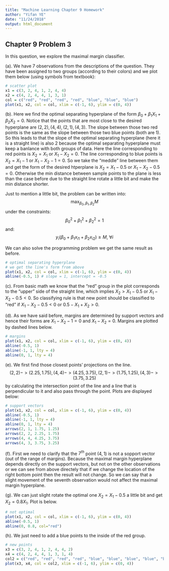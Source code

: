 ```yaml
---
title: "Machine Learning Chapter 9 Homework"
author: "Yifan YE"
date: "11/24/2018"
output: html_document
---
```

## Chapter 9 Problem 3

In this question, we explore the maximal margin classifier.

(a). We have 7 observations from the descriptions of the question. They have been assigned to two groups (according to their colors) and we plot them below (using symbols from textbook):

```r
# scatter plot
x1 = c(3, 2, 4, 1, 2, 4, 4)
x2 = c(4, 2, 4, 4, 1, 3, 1)
col = c("red", "red", "red", "red", "blue", "blue", "blue")
plot(x1, x2, col = col, xlim = c(-1, 6), ylim = c(0, 4))
```

(b). Here we find the optimal separating hyperplane of the form $\beta_0+\beta_1X_1+\beta_2X_2=0$. Notice that the points that are most close to the desired hyperplane are $(2,2), (4,4), (2,1), (4,3)$. The slope between those two red points is the same as the slope between those two blue points (both are 1). So this leads to that the slope of the optimal separating hyperplane (here it is a straight line) is also 2 because the optimal separating hyperplane must keep a banlance with both groups of data. Here the line corresponding to red points is $X_2=X_1$ or $X_1-X_2=0$. The line corresponding to blue points is $X_2=X_1-1$ or $X_1-X_2-1=0$. So we take the "meddle" line between them and get the form of the desired htperplane is $X_2=X_1-0.5$ or $X_1-X_2-0.5=0$. Otherwise the min distance between sample points to the plane is less than the case before due to the straight line rotate a little bit and make the min distance shorter. 

Just to mention a little bit, the problem can be written into:
$$\max_{\beta_0,\beta_1,\beta_2}M$$ 
under the constraints:
$$\beta_0^2+\beta_1^2+\beta_2^2=1$$
and:
$$y_i(\beta_0+\beta_1x_{i1}+\beta_2x_{i2})\geq M,\ \forall i$$

We can also solve the programming problem we get the same result as before.

```r
# optimal separating hyperplane 
# we get the line's form from above
plot(x1, x2, col = col, xlim = c(-1, 6), ylim = c(0, 4))
abline(-0.5, 1) # slope = 1, intercept = -0.5
```

(c). From basic math we know that the "red" group in the plot corresponds to the "upper" side of the straight line, which implies $X_2>X_1-0.5$ or $X_1-X_2-0.5<0$. So classifying rule is that new point should be classified to "red" if $X_1-X_2-0.5<0$ or $0.5-X_1+X_2>0$.

(d). As we have said before, margins are determined by support vectors and hence their forms are $X_1-X_2-1=0$ and $X_1-X_2=0$. Margins are plotted by dashed lines below.

```r
# margins
plot(x1, x2, col = col, xlim = c(-1, 6), ylim = c(0, 4))
abline(-0.5, 1)
abline(-1, 1, lty = 4)
abline(0, 1, lty = 4)
```

(e). We first find those closest points' projections on the line. 
$$(2,2)->(2.25,1.75), (4,4)->(4.25,3.75), (2,1)->(1.75,1.25), (4,3)->(3.75,3.25)$$ by calculating the intersection point of the line and a line that is perpendicular to it and also pass through the point. Plots are displayed below:

```r
# support vectors
plot(x1, x2, col = col, xlim = c(-1, 6), ylim = c(0, 4))
abline(-0.5, 1)
abline(-1, 1, lty = 4)
abline(0, 1, lty = 4)
arrows(2, 1, 1.75, 1.25)
arrows(2, 2, 2.25, 1.75)
arrows(4, 4, 4.25, 3.75)
arrows(4, 3, 3.75, 3.25)
```

(f). First we need to clarify that the $7^{th}$ point $(4,1)$ is not a sopport vector (out of the range of margins). Because the maximal margin hyperplane depends directly on the support vectors, but not on the other observations or we can see from above directely that if we change the location of the right bottom point then the result will not change. So we can say that a slight movement of the seventh observation would not affect the maximal margin hyperplane.

(g). We can just slight rotate the optimal one $X_2=X_1-0.5$ a little bit and get $X_2=0.8X_1$. Plot is below.

```r
# not optimal
plot(x1, x2, col = col, xlim = c(-1, 6), ylim = c(0, 4))
abline(-0.5, 1)
abline(0, 0.8, col="red")
```

(h). We just need to add a blue points to the inside of the red group.

```r
# new points
x3 = c(3, 2, 4, 1, 2, 4, 4, 2)
x4 = c(4, 2, 4, 4, 1, 3, 1, 4)
col2 = c("red", "red", "red", "red", "blue", "blue", "blue", "blue", "blue", "red", "red", "red", "blue")
plot(x3, x4, col = col2, xlim = c(-1, 6), ylim = c(0, 4))
```

